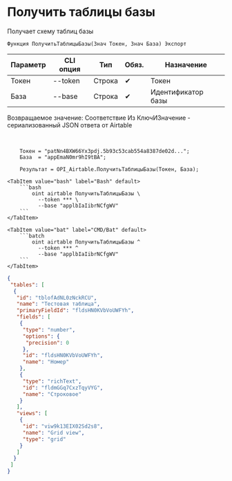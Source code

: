 ﻿---
sidebar_position: 2
description: Получить таблицы базы и другие функции для работы с Airtable в Открытом пакете интеграций - бесплатной open-source библиотеке интеграций для 1С:Предприятие 8, OneScript и CLI
keywords: [1C, 1С, 1С:Предприятие, 1С:Предприятие 8.3, API, Интеграция, Сервисы, Обмен, OneScript, CLI, Airtable]
---


# Получить таблицы базы
 Получает схему таблиц базы



`Функция ПолучитьТаблицыБазы(Знач Токен, Знач База) Экспорт`

  | Параметр | CLI опция | Тип | Обяз. | Назначение |
  |-|-|-|-|-|
  | Токен | --token | Строка | &#x2714; | Токен |
  | База | --base | Строка | &#x2714; | Идентификатор базы |

  
  Возвращаемое значение:   Соответствие Из КлючИЗначение - сериализованный JSON ответа от Airtable

<br/>




```bsl title="Пример использования для 1С:Предприятие/OneScript"
    Токен = "patNn4BXW66Yx3pdj.5b93c53cab554a8387de02d...";
    База  = "appEmaN0mr9hI9tBA";

    Результат = OPI_Airtable.ПолучитьТаблицыБазы(Токен, База);
```
    

 <Tabs>
  
    <TabItem value="bash" label="Bash" default>
        ```bash
            oint airtable ПолучитьТаблицыБазы \
              --token *** \
              --base "applbIaIibrNCfgWV"
        ```
    </TabItem>
  
    <TabItem value="bat" label="CMD/Bat" default>
        ```batch
            oint airtable ПолучитьТаблицыБазы ^
              --token *** ^
              --base "applbIaIibrNCfgWV"
        ```
    </TabItem>
</Tabs>


```json title="Результат"
{
 "tables": [
  {
   "id": "tblofAdNL0zNckRCU",
   "name": "Тестовая таблица",
   "primaryFieldId": "fldsHN0KVbVoUWFYh",
   "fields": [
    {
     "type": "number",
     "options": {
      "precision": 0
     },
     "id": "fldsHN0KVbVoUWFYh",
     "name": "Номер"
    },
    {
     "type": "richText",
     "id": "fldmGGq7CxzTqyVYG",
     "name": "Строковое"
    }
   ],
   "views": [
    {
     "id": "viw9k13EIX02Sd2s8",
     "name": "Grid view",
     "type": "grid"
    }
   ]
  }
 ]
}
```

